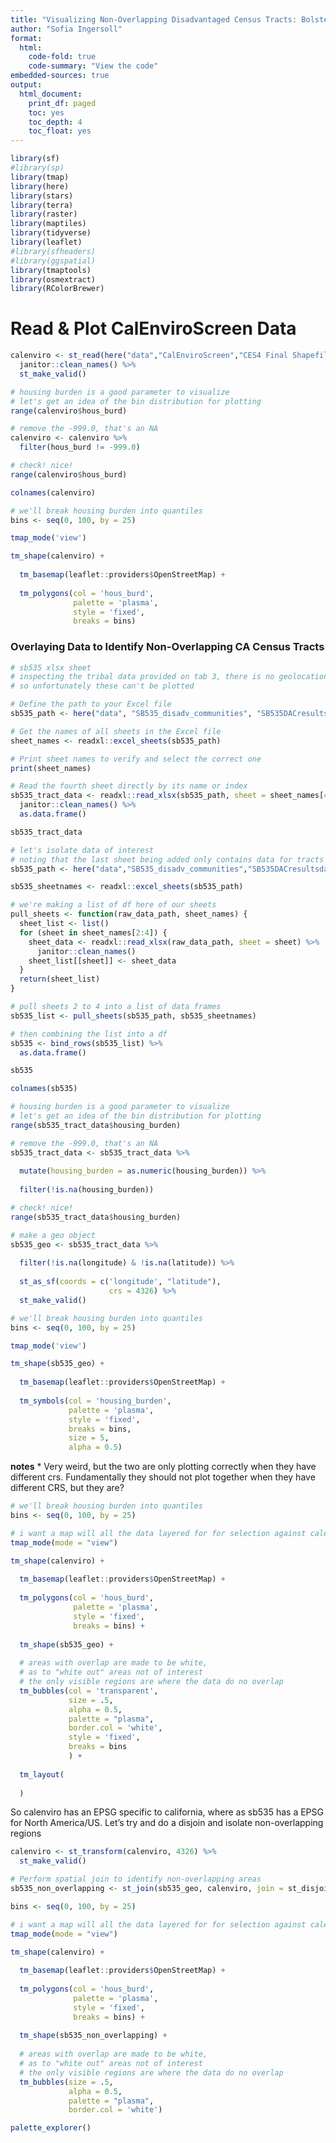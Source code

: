 ```yaml
---
title: "Visualizing Non-Overlapping Disadvantaged Census Tracts: Bolstering CalEnviroScreen Considerations"
author: "Sofia Ingersoll"
format:
  html:
    code-fold: true
    code-summary: "View the code"
embedded-sources: true
output:
  html_document:
    print_df: paged
    toc: yes
    toc_depth: 4
    toc_float: yes
---
```


```r
library(sf)
#library(sp)
library(tmap)
library(here)
library(stars)
library(terra)
library(raster)
library(maptiles)
library(tidyverse)
library(leaflet)
#library(sfheaders)
#library(ggspatial)
library(tmaptools)
library(osmextract) 
library(RColorBrewer)
```


# Read & Plot CalEnviroScreen Data
```r
calenviro <- st_read(here("data","CalEnviroScreen","CES4 Final Shapefile.shp")) %>% 
  janitor::clean_names() %>% 
  st_make_valid()

# housing burden is a good parameter to visualize
# let's get an idea of the bin distribution for plotting
range(calenviro$hous_burd)

# remove the -999.0, that's an NA
calenviro <- calenviro %>% 
  filter(hous_burd != -999.0)

# check! nice!
range(calenviro$hous_burd)
```
```r
colnames(calenviro)
```

```r
# we'll break housing burden into quantiles
bins <- seq(0, 100, by = 25)

tmap_mode('view')

tm_shape(calenviro) +
  
  tm_basemap(leaflet::providers$OpenStreetMap) +
  
  tm_polygons(col = 'hous_burd',
              palette = 'plasma',
              style = 'fixed',
              breaks = bins) 
```


### Overlaying Data to Identify Non-Overlapping CA Census Tracts


```r
# sb535 xlsx sheet
# inspecting the tribal data provided on tab 3, there is no geolocation information
# so unfortunately these can't be plotted 

# Define the path to your Excel file
sb535_path <- here("data", "SB535_disadv_communities", "SB535DACresultsdatadictionary_F_2022.xlsx")

# Get the names of all sheets in the Excel file
sheet_names <- readxl::excel_sheets(sb535_path)

# Print sheet names to verify and select the correct one
print(sheet_names)

# Read the fourth sheet directly by its name or index
sb535_tract_data <- readxl::read_xlsx(sb535_path, sheet = sheet_names[4]) %>% 
  janitor::clean_names() %>%
  as.data.frame()

sb535_tract_data
```


```r
# let's isolate data of interest
# noting that the last sheet being added only contains data for tracts and not tribal areas
sb535_path <- here("data","SB535_disadv_communities","SB535DACresultsdatadictionary_F_2022.xlsx")

sb535_sheetnames <- readxl::excel_sheets(sb535_path)

# we're making a list of df here of our sheets
pull_sheets <- function(raw_data_path, sheet_names) {
  sheet_list <- list()
  for (sheet in sheet_names[2:4]) {
    sheet_data <- readxl::read_xlsx(raw_data_path, sheet = sheet) %>%
      janitor::clean_names()
    sheet_list[[sheet]] <- sheet_data
  }
  return(sheet_list)
}

# pull sheets 2 to 4 into a list of data frames
sb535_list <- pull_sheets(sb535_path, sb535_sheetnames)

# then combining the list into a df
sb535 <- bind_rows(sb535_list) %>% 
  as.data.frame()

sb535
```

```r
colnames(sb535)
```

```r
# housing burden is a good parameter to visualize
# let's get an idea of the bin distribution for plotting
range(sb535_tract_data$housing_burden)

# remove the -999.0, that's an NA
sb535_tract_data <- sb535_tract_data %>% 
  
  mutate(housing_burden = as.numeric(housing_burden)) %>% 
  
  filter(!is.na(housing_burden))

# check! nice!
range(sb535_tract_data$housing_burden)
```

```r
# make a geo object
sb535_geo <- sb535_tract_data %>% 
  
  filter(!is.na(longitude) & !is.na(latitude)) %>% 
  
  st_as_sf(coords = c('longitude', "latitude"),
                      crs = 4326) %>% 
  st_make_valid()
```

```r
# we'll break housing burden into quantiles
bins <- seq(0, 100, by = 25)

tmap_mode('view')

tm_shape(sb535_geo) +
  
  tm_basemap(leaflet::providers$OpenStreetMap) +
  
  tm_symbols(col = 'housing_burden',
             palette = 'plasma',
             style = 'fixed',
             breaks = bins,
             size = 5,
             alpha = 0.5) 
```

**notes**
* Very weird, but the two are only plotting correctly when they have different crs. Fundamentally they should not plot together when they have different CRS, but they are?

```r
# we'll break housing burden into quantiles
bins <- seq(0, 100, by = 25)

# i want a map will all the data layered for for selection against calenviro
tmap_mode(mode = "view")

tm_shape(calenviro) +
  
  tm_basemap(leaflet::providers$OpenStreetMap) +
  
  tm_polygons(col = 'hous_burd',
              palette = 'plasma',
              style = 'fixed',
              breaks = bins) +
  
  tm_shape(sb535_geo) +
  
  # areas with overlap are made to be white,
  # as to "white out" areas not of interest  
  # the only visible regions are where the data do no overlap 
  tm_bubbles(col = 'transparent',
             size = .5,
             alpha = 0.5,
             palette = "plasma",
             border.col = 'white',
             style = 'fixed',
             breaks = bins
             ) +
  
  tm_layout(
    
  )
```



So calenviro has an EPSG specific to california, where as sb535 has a EPSG for North America/US. Let's try and do a disjoin and isolate non-overlapping regions
```r
calenviro <- st_transform(calenviro, 4326) %>% 
  st_make_valid()

# Perform spatial join to identify non-overlapping areas
sb535_non_overlapping <- st_join(sb535_geo, calenviro, join = st_disjoint)
```

```r
bins <- seq(0, 100, by = 25)

# i want a map will all the data layered for for selection against calenviro
tmap_mode(mode = "view")

tm_shape(calenviro) +
  
  tm_basemap(leaflet::providers$OpenStreetMap) +
  
  tm_polygons(col = 'hous_burd',
              palette = 'plasma',
              style = 'fixed',
              breaks = bins) +
  
  tm_shape(sb535_non_overlapping) +
  
  # areas with overlap are made to be white,
  # as to "white out" areas not of interest  
  # the only visible regions are where the data do no overlap 
  tm_bubbles(size = .5,
             alpha = 0.5,
             palette = "plasma",
             border.col = 'white') 
```


```r
palette_explorer()
```










